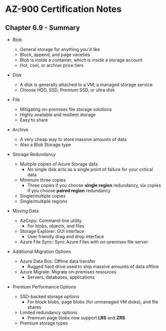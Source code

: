 # AZ-900 Certification Notes
## Chapter 6.9 - Summary

* Blob
	* General storage for anything you'd like
	* Block, append, and page varieties
	* Blob is inside a container, which is inside a storage account
	* Hot, cool, or archive price tiers
* Disk
	* A disk is generally attached to a VM; a managed storage service
	* Choose HDD, SSD, Premium SSD, or ultra disk
* File
	* Mitigating on-premises file storage solutions
	* Highly available and resilient storage
	* Easy to share
* Archive
	* A very cheap way to store massive amounts of data
	* Also a Blob Storage type

* Storage Redundancy
	* Multiple copies of Azure Storage data
		* No single disk acts as a single point of failure for your critical data
	* Minimum three copies
		* Three copies if you choose **single region** redundancy, six copies if you choose **paired region** redundancy
	* Single/multiple copies
	* Single/multiple regions
* Moving Data
	* AzCopy: Command-line utility
		* For blobs, objects, and files
	* Storage Explorer: GUI interface
		* User friendly drag and drop interface
	* Azure File Sync: Sync Azure Files with on-premises file server
* Additional Migration Options
	* Azure Data Box: Offline data transfer
		* Rugged hard drive used to ship massive amounts of data offline
	* Azure Migrate: Migrate on-premises resources
		* Servers, databases, applications
* Premium Performance Options
	* SSD-backed storage options
		* For block blobs, page blobs (for unmanaged VM disks), and file shares
	* Limited redundancy options
		* Premium page blobs now support **LRS** and **ZRS**
	* Premium storage types